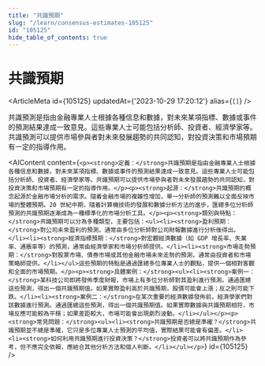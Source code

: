 ```yaml
---
title: "共識預期"
slug: "/learn/consensus-estimates-105125"
id: "105125"
hide_table_of_contents: true
---
```



# 共識預期

<ArticleMeta id={105125} updatedAt={'2023-10-29 17:20:12'} alias={`[]`} />
<div className='border-solid border-b border-t-0 my-4 border-[var(--ifm-color-gray-300)]' />

共識預測是指由金融專業人士根據各種信息和數據，對未來某項指標、數據或事件的預測結果達成一致意見。這些專業人士可能包括分析師、投資者、經濟學家等。共識預測可以提供市場參與者對未來發展趨勢的共同認知，對投資決策和市場預期有一定的指導作用。

<AIContent content={`<p><strong>定義：</strong>共識預期是指由金融專業人士根據各種信息和數據，對未來某項指標、數據或事件的預測結果達成一致意見。這些專業人士可能包括分析師、投資者、經濟學家等。共識預期可以提供市場參與者對未來發展趨勢的共同認知，對投資決策和市場預期有一定的指導作用。</p><p><strong>起源：</strong>共識預期的概念起源於金融市場分析的需求。隨着金融市場的複雜性增加，單一分析師的預測難以全面反映市場的整體預期。20 世紀中期，隨着計算機技術的發展和數據分析方法的進步，匯總多位分析師預測的共識預期逐漸成為一種標準化的市場分析工具。</p><p><strong>類別與特點：</strong>共識預期可以分為多種類型，主要包括：<ul><li><strong>盈利預期：</strong>對公司未來盈利的預測，通常由多位分析師對公司財報數據進行分析後得出。</li><li><strong>經濟指標預期：</strong>對宏觀經濟數據（如 GDP 增長率、失業率、通脹率等）的預測，通常由經濟學家和市場分析師提供。</li><li><strong>市場走勢預期：</strong>對股票市場、債券市場或其他金融市場未來走勢的預測，通常由投資者和市場策略師提供。</li></ul>這些預期的特點是通過匯總多位專業人士的觀點，提供一個相對客觀和全面的市場預期。</p><p><strong>具體案例：</strong><ul><li><strong>案例一：</strong>某科技公司即將發佈季度財報，市場上有多位分析師對其盈利進行預測。通過匯總這些預測，得出一個共識預期值。如果實際盈利高於共識預期，股價可能會上漲；反之則可能下跌。</li><li><strong>案例二：</strong>在某次重要的經濟數據發佈前，經濟學家們對該數據進行預測。通過匯總這些預測，得出一個共識預期值。如果實際數據與共識預期相符，市場反應可能較為平穩；如果差距較大，市場可能會出現劇烈波動。</li></ul></p><p><strong>常見問題：</strong><ul><li><strong>共識預期是否總是準確？</strong>共識預期並不總是準確，它只是多位專業人士預測的平均值，實際結果可能會有偏差。</li><li><strong>如何利用共識預期進行投資決策？</strong>投資者可以將共識預期作為參考，但不應完全依賴，應結合其他分析方法和個人判斷。</li></ul></p>`} id={105125} />
